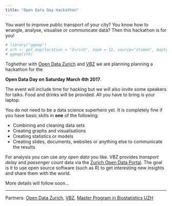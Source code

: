 ```yaml
---
title: "Open Data Day Hackathon"
---
```


You want to improve public transport of your city? You know how to wrangle,
analyse, visualise or communicate data? Then this hackathon is for you!

```r
# library("ggmap")
# zrh <- get_map(location = "Zurich", zoom = 12, source="stamen", maptype="toner")
# ggmap(zrh)
```


Toghether with 
[Open Data Zurich](https://data.stadt-zuerich.ch/) and
[VBZ](https://www.stadt-zuerich.ch/vbz/en/index.html) 
we are planning planning a hackathon for the 

**Open Data Day on Saturday March 4th 2017**.

The event will include time for hacking but we will also invite some speakers
for talks. Food and drinks will be provided. All you have to bring is your
laptop.

You do not need to be a data science superhero yet. It is completely fine if you 
have basic skills in **one** of the following:

- Combining and cleaning data sets
- Creating graphs and visualisations
- Creating statistics or models
- Creating slides, documents, websites or anything else to communicate the results

For analysis you can use *any open data* you like. VBZ provides *transport delay* 
and *passenger count* data via the [Zurich Open Data Portal](). The goal is it to
use open source software (such as R) to get interesting new insights and share 
them with the world. 


More details will follow soon...


----
Partners: 
[Open Data Zurich](https://data.stadt-zuerich.ch/),
[VBZ](https://www.stadt-zuerich.ch/vbz/en/index.html),
[Master Program in Biostatistics UZH](http://www.biostat.uzh.ch/)